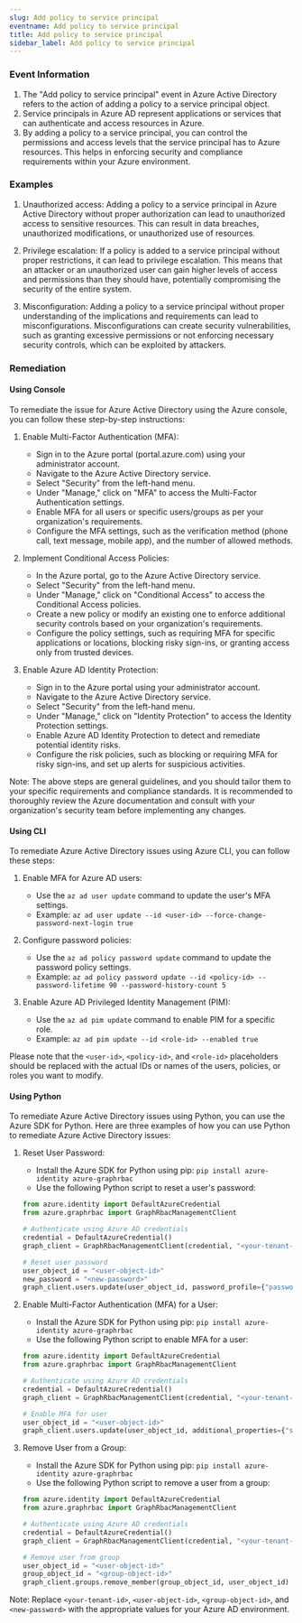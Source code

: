 ```yaml
--- 
slug: Add policy to service principal
eventname: Add policy to service principal
title: Add policy to service principal
sidebar_label: Add policy to service principal
---
```

                       
### Event Information

1. The "Add policy to service principal" event in Azure Active Directory refers to the action of adding a policy to a service principal object.
2. Service principals in Azure AD represent applications or services that can authenticate and access resources in Azure.
3. By adding a policy to a service principal, you can control the permissions and access levels that the service principal has to Azure resources. This helps in enforcing security and compliance requirements within your Azure environment.


### Examples

1. Unauthorized access: Adding a policy to a service principal in Azure Active Directory without proper authorization can lead to unauthorized access to sensitive resources. This can result in data breaches, unauthorized modifications, or unauthorized use of resources.

2. Privilege escalation: If a policy is added to a service principal without proper restrictions, it can lead to privilege escalation. This means that an attacker or an unauthorized user can gain higher levels of access and permissions than they should have, potentially compromising the security of the entire system.

3. Misconfiguration: Adding a policy to a service principal without proper understanding of the implications and requirements can lead to misconfigurations. Misconfigurations can create security vulnerabilities, such as granting excessive permissions or not enforcing necessary security controls, which can be exploited by attackers.

### Remediation

#### Using Console

To remediate the issue for Azure Active Directory using the Azure console, you can follow these step-by-step instructions:

1. Enable Multi-Factor Authentication (MFA):
   - Sign in to the Azure portal (portal.azure.com) using your administrator account.
   - Navigate to the Azure Active Directory service.
   - Select "Security" from the left-hand menu.
   - Under "Manage," click on "MFA" to access the Multi-Factor Authentication settings.
   - Enable MFA for all users or specific users/groups as per your organization's requirements.
   - Configure the MFA settings, such as the verification method (phone call, text message, mobile app), and the number of allowed methods.

2. Implement Conditional Access Policies:
   - In the Azure portal, go to the Azure Active Directory service.
   - Select "Security" from the left-hand menu.
   - Under "Manage," click on "Conditional Access" to access the Conditional Access policies.
   - Create a new policy or modify an existing one to enforce additional security controls based on your organization's requirements.
   - Configure the policy settings, such as requiring MFA for specific applications or locations, blocking risky sign-ins, or granting access only from trusted devices.

3. Enable Azure AD Identity Protection:
   - Sign in to the Azure portal using your administrator account.
   - Navigate to the Azure Active Directory service.
   - Select "Security" from the left-hand menu.
   - Under "Manage," click on "Identity Protection" to access the Identity Protection settings.
   - Enable Azure AD Identity Protection to detect and remediate potential identity risks.
   - Configure the risk policies, such as blocking or requiring MFA for risky sign-ins, and set up alerts for suspicious activities.

Note: The above steps are general guidelines, and you should tailor them to your specific requirements and compliance standards. It is recommended to thoroughly review the Azure documentation and consult with your organization's security team before implementing any changes.

#### Using CLI

To remediate Azure Active Directory issues using Azure CLI, you can follow these steps:

1. Enable MFA for Azure AD users:
   - Use the `az ad user update` command to update the user's MFA settings.
   - Example: `az ad user update --id <user-id> --force-change-password-next-login true`

2. Configure password policies:
   - Use the `az ad policy password update` command to update the password policy settings.
   - Example: `az ad policy password update --id <policy-id> --password-lifetime 90 --password-history-count 5`

3. Enable Azure AD Privileged Identity Management (PIM):
   - Use the `az ad pim update` command to enable PIM for a specific role.
   - Example: `az ad pim update --id <role-id> --enabled true`

Please note that the `<user-id>`, `<policy-id>`, and `<role-id>` placeholders should be replaced with the actual IDs or names of the users, policies, or roles you want to modify.

#### Using Python

To remediate Azure Active Directory issues using Python, you can use the Azure SDK for Python. Here are three examples of how you can use Python to remediate Azure Active Directory issues:

1. Reset User Password:
   - Install the Azure SDK for Python using pip: `pip install azure-identity azure-graphrbac`
   - Use the following Python script to reset a user's password:

   ```python
   from azure.identity import DefaultAzureCredential
   from azure.graphrbac import GraphRbacManagementClient

   # Authenticate using Azure AD credentials
   credential = DefaultAzureCredential()
   graph_client = GraphRbacManagementClient(credential, "<your-tenant-id>")

   # Reset user password
   user_object_id = "<user-object-id>"
   new_password = "<new-password>"
   graph_client.users.update(user_object_id, password_profile={"password": new_password})
   ```

2. Enable Multi-Factor Authentication (MFA) for a User:
   - Install the Azure SDK for Python using pip: `pip install azure-identity azure-graphrbac`
   - Use the following Python script to enable MFA for a user:

   ```python
   from azure.identity import DefaultAzureCredential
   from azure.graphrbac import GraphRbacManagementClient

   # Authenticate using Azure AD credentials
   credential = DefaultAzureCredential()
   graph_client = GraphRbacManagementClient(credential, "<your-tenant-id>")

   # Enable MFA for user
   user_object_id = "<user-object-id>"
   graph_client.users.update(user_object_id, additional_properties={"strongAuthenticationMethods": [{"type": "microsoftAuthenticator"}]})
   ```

3. Remove User from a Group:
   - Install the Azure SDK for Python using pip: `pip install azure-identity azure-graphrbac`
   - Use the following Python script to remove a user from a group:

   ```python
   from azure.identity import DefaultAzureCredential
   from azure.graphrbac import GraphRbacManagementClient

   # Authenticate using Azure AD credentials
   credential = DefaultAzureCredential()
   graph_client = GraphRbacManagementClient(credential, "<your-tenant-id>")

   # Remove user from group
   user_object_id = "<user-object-id>"
   group_object_id = "<group-object-id>"
   graph_client.groups.remove_member(group_object_id, user_object_id)
   ```

Note: Replace `<your-tenant-id>`, `<user-object-id>`, `<group-object-id>`, and `<new-password>` with the appropriate values for your Azure AD environment.


 
